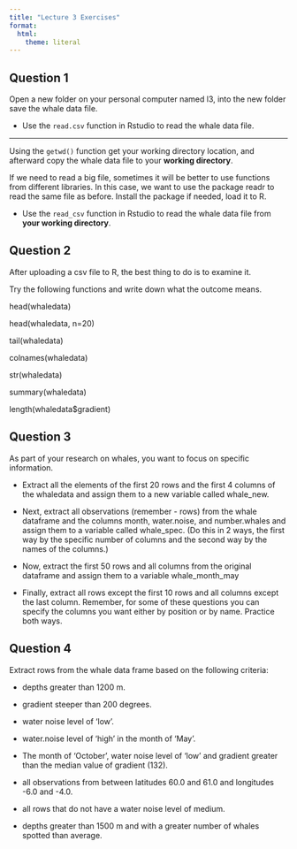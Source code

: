 ```yaml
---
title: "Lecture 3 Exercises"
format:
  html: 
    theme: literal
---
```


## Question 1

Open a new folder on your personal computer named l3, into the new folder save the whale data file.

-   Use the `read.csv` function in Rstudio to read the whale data file.

------------------------------------------------------------------------

Using the `getwd()` function get your working directory location, and afterward copy the whale data file to your **working directory**.

If we need to read a big file, sometimes it will be better to use functions from different libraries. In this case, we want to use the package readr to read the same file as before. Install the package if needed, load it to R.

-   Use the `read_csv` function in Rstudio to read the whale data file from **your working directory**.

## Question 2

After uploading a csv file to R, the best thing to do is to examine it.

Try the following functions and write down what the outcome means.

head(whaledata)

head(whaledata, n=20)

tail(whaledata)

colnames(whaledata)

str(whaledata)

summary(whaledata)

length(whaledata\$gradient)

## Question 3

As part of your research on whales, you want to focus on specific information.

-   Extract all the elements of the first 20 rows and the first 4 columns of the whaledata and assign them to a new variable called whale_new.

-   Next, extract all observations (remember - rows) from the whale dataframe and the columns month, water.noise, and number.whales and assign them to a variable called whale_spec. (Do this in 2 ways, the first way by the specific number of columns and the second way by the names of the columns.)

-   Now, extract the first 50 rows and all columns from the original dataframe and assign them to a variable whale_month_may

-   Finally, extract all rows except the first 10 rows and all columns except the last column. Remember, for some of these questions you can specify the columns you want either by position or by name. Practice both ways.

## Question 4

Extract rows from the whale data frame based on the following criteria:

-   depths greater than 1200 m.

-   gradient steeper than 200 degrees.

-   water noise level of 'low'.

-    water.noise level of 'high' in the month of 'May'.

-   The month of 'October', water noise level of 'low' and gradient
    greater than the median value of gradient (132).

-   all observations from between latitudes 60.0 and 61.0 and longitudes
    -6.0 and -4.0.

-   all rows that do not have a water noise level of medium.

-   depths greater than 1500 m and with a greater number of whales
    spotted than average.

